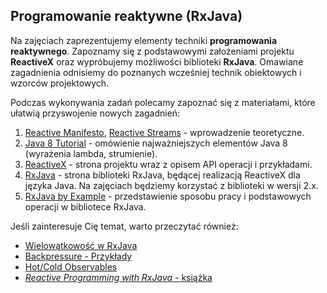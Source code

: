 
## Programowanie reaktywne (RxJava)

Na zajęciach zaprezentujemy elementy techniki **programowania reaktywnego**. Zapoznamy się z podstawowymi założeniami projektu **ReactiveX** oraz wypróbujemy możliwości biblioteki **RxJava**. Omawiane zagadnienia odnisiemy do poznanych wcześniej technik obiektowych i wzorców projektowych.



<Cards>
    <Card title="&#11015; Pobierz kod źródłowy" href="/03-rx/lab-rx.zip"/>
</Cards>



Podczas wykonywania zadań polecamy zapoznać się z materiałami, które ułatwią przyswojenie nowych zagadnień:

1. [Reactive Manifesto](http://www.reactivemanifesto.org), [Reactive Streams](http://www.reactive-streams.org) - wprowadzenie teoretyczne.
2. [Java 8 Tutorial](http://winterbe.com/posts/2014/03/16/java-8-tutorial/) - omówienie najważniejszych elementów Java 8 (wyrażenia lambda, strumienie).
2. [ReactiveX](http://reactivex.io) - strona projektu wraz z opisem API operacji i przykładami.
3. [RxJava](https://github.com/ReactiveX/RxJava) - strona biblioteki RxJava, będącej realizacją ReactiveX dla języka Java. Na zajęciach będziemy korzystać z biblioteki w wersji 2.x.
4. [RxJava by Example](https://www.infoq.com/articles/rxjava-by-example) - przedstawienie sposobu pracy i podstawowych operacji w bibliotece RxJava.

Jeśli zainteresuje Cię temat, warto przeczytać również:

- [Wielowątkowość w RxJava](http://tomstechnicalblog.blogspot.com/2016/02/rxjava-understanding-observeon-and.html)
- [Backpressure - Przykłady](https://stackoverflow.com/documentation/rx-java/2341/backpressure#t=201709112044384180052)
- [Hot/Cold Observables](https://github.com/Froussios/Intro-To-RxJava/blob/master/Part%203%20-%20Taming%20the%20sequence/6.%20Hot%20and%20Cold%20observables.md)
- [*Reactive Programming with RxJava* - książka](https://books.google.pl/books?id=gYY1DQAAQBAJ&dq=rxjava+flatmap+scheduler&hl=pl)

